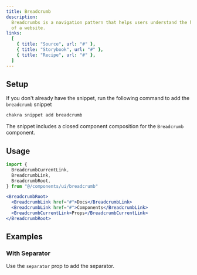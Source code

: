```yaml
---
title: Breadcrumb
description:
  Breadcrumbs is a navigation pattern that helps users understand the hierarchy
  of a website.
links:
  [
    { title: "Source", url: "#" },
    { title: "Storybook", url: "#" },
    { title: "Recipe", url: "#" },
  ]
---
```


<ExampleTabs name="breadcrumb-basic" />

## Setup

If you don't already have the snippet, run the following command to add the
`breadcrumb` snippet

```sh
chakra snippet add breadcrumb
```

The snippet includes a closed component composition for the `Breadcrumb`
component.

## Usage

```jsx
import {
  BreadcrumbCurrentLink,
  BreadcrumbLink,
  BreadcrumbRoot,
} from "@/components/ui/breadcrumb"
```

```jsx
<BreadcrumbRoot>
  <BreadcrumbLink href="#">Docs</BreadcrumbLink>
  <BreadcrumbLink href="#">Components</BreadcrumbLink>
  <BreadcrumbCurrentLink>Props</BreadcrumbCurrentLink>
</BreadcrumbRoot>
```

## Examples

### With Separator

Use the `separator` prop to add the separator.

<ExampleTabs name="breadcrumb-with-separator" />
